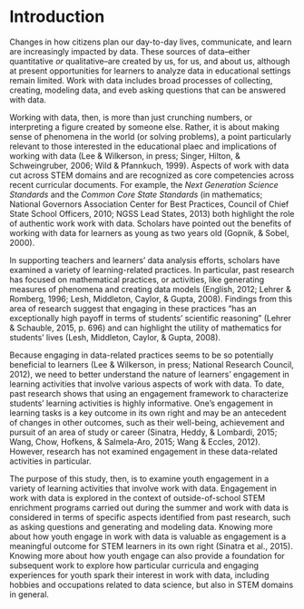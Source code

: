 # Introduction {#intro-placemarker}

Changes in how citizens plan our day-to-day lives, communicate, and learn are increasingly impacted by data. These sources of data--either quantitative *or* qualitative--are created by us, for us, and about us, although at present opportunities for learners to analyze data in educational settings remain limited. Work with data includes broad processes of collecting, creating, modeling data, and eveb asking questions that can be answered with data. 

Working with data, then, is more than just crunching numbers, or interpreting a figure created by someone else. Rather, it is about making sense of phenomena in the world (or solving problems), a point particularly relevant to those interested in the educational plaec and implications of working with data (Lee & Wilkerson, in press; Singer, Hilton, & Schweingruber, 2006; Wild & Pfannkuch, 1999). Aspects of work with data cut across STEM domains and are recognized as core competencies across recent curricular documents. For example, the *Next Generation Science Standards* and the *Common Core State Standards* (in mathematics; National Governors Association Center for Best Practices, Council of Chief State School Officers, 2010; NGSS Lead States, 2013) both highlight the role of authentic work work with data. Scholars have pointed out the benefits of working with data for learners as young as two years old (Gopnik, & Sobel, 2000). 

In supporting teachers and learners’ data analysis efforts, scholars have examined a variety of learning-related practices. In particular, past research has focused on mathematical practices, or activities, like generating measures of phenomena and creating data models (English, 2012; Lehrer & Romberg, 1996; Lesh, Middleton, Caylor, & Gupta, 2008). Findings from this area of research suggest that engaging in these practices “has an exceptionally high payoff in terms of students’ scientific reasoning” (Lehrer & Schauble, 2015, p. 696) and can highlight the utility of mathematics for students’ lives (Lesh, Middleton, Caylor, & Gupta, 2008).

Because engaging in data-related practices seems to be so potentially beneficial to learners (Lee & Wilkerson, in press; National Research Council, 2012), we need to better understand the nature of learners' engagement in learning activities that involve various aspects of work with data. To date, past research shows that using an engagement framework to characterize students’ learning activities is highly informative. One’s engagement in learning tasks is a key outcome in its own right and may be an antecedent of changes in other outcomes, such as their well-being, achievement and pursuit of an area of study or career (Sinatra, Heddy, & Lombardi, 2015; Wang, Chow, Hofkens, & Salmela-Aro, 2015; Wang & Eccles, 2012). However, research has not examined engagement in these data-related activities in particular.

The purpose of this study, then, is to examine youth engagement in a variety of learning activities that involve work with data. Engagement in work with data is explored in the context of outside-of-school STEM enrichment programs carried out during the summer and work with data is considered in terms of specific aspects identified from past research, such as asking questions and generating and modeling data. Knowing more about how youth engage in work with data is valuable as engagement is a meaningful outcome for STEM learners in its own right (Sinatra et al., 2015). Knowing more about how youth engage can also provide a foundation for subsequent work to explore how particular curricula and engaging experiences for youth spark their interest in work with data, including hobbies and occupations related to data science, but also in STEM domains in general. 
